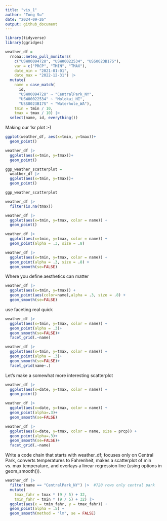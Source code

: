 ```yaml
---
title: "vis_1"
author: "Tong Su"
date: "2024-09-26"
output: github_document
---
```


```r
library(tidyverse)
library(ggridges)
```
```r
weather_df = 
  rnoaa::meteo_pull_monitors(
    c("USW00094728", "USW00022534", "USS0023B17S"),
    var = c("PRCP", "TMIN", "TMAX"), 
    date_min = "2021-01-01",
    date_max = "2022-12-31") |>
  mutate(
    name = case_match(
      id, 
      "USW00094728" ~ "CentralPark_NY", 
      "USW00022534" ~ "Molokai_HI",
      "USS0023B17S" ~ "Waterhole_WA"),
    tmin = tmin / 10,
    tmax = tmax / 10) |>
  select(name, id, everything())
```

Making our 1sr plot :-)

```r
ggplot(weather_df, aes(x=tmin, y=tmax))+
  geom_point()
```


```r
weather_df |>
  ggplot(aes(x=tmin, y=tmax))+
  geom_point()
```

```r
ggp_weather_scatterplot = 
  weather_df |>
  ggplot(aes(x=tmin, y=tmax))+
  geom_point()

ggp_weather_scatterplot
```

```r
weather_df |>
  filter(is.na(tmax))
```

```r
weather_df |>
  ggplot(aes(x=tmin, y=tmax, color = name)) +
  geom_point()
```
```r
weather_df |>
  ggplot(aes(x=tmin, y=tmax, color = name)) +
  geom_point(alpha = .3, size = .8)
```
```r
weather_df |>
  ggplot(aes(x=tmin, y=tmax, color = name)) +
  geom_point(alpha = .3, size = .8) +
  geom_smooth(se=FALSE)
```

Where you define aesthetics can matter
```r
weather_df |>
  ggplot(aes(x=tmin, y=tmax)) +
  geom_point(aes(color=name),alpha = .3, size = .8) +
  geom_smooth(se=FALSE)
```

use faceting real quick

```r
weather_df |>
  ggplot(aes(x=tmin, y=tmax, color = name)) +
  geom_point(alpha = .3)+
  geom_smooth(se=FALSE)+
  facet_grid(.~name)
```


```r
weather_df |>
  ggplot(aes(x=tmin, y=tmax, color = name)) +
  geom_point(alpha = .3)+
  geom_smooth(se=FALSE)+
  facet_grid(name~.)
```

Let's make a somewhat more interesting scatterplot
```r
weather_df |>
  ggplot(aes(x=date, y=tmax, color = name)) +
  geom_point()
```

```r
weather_df |>
  ggplot(aes(x=date, y=tmax, color = name)) +
  geom_point(alpha=.3)+
  geom_smooth(se=FALSE)
```
```r
weather_df |>
  ggplot(aes(x=date, y=tmax, color = name, size = prcp)) +
  geom_point(alpha=.3)+
  geom_smooth(se=FALSE)+
  facet_grid(.~name)
```

Write a code chain that starts with weather_df; focuses only on Central Park, converts temperatures to Fahrenheit, makes a scatterplot of min vs. max temperature, and overlays a linear regression line (using options in geom_smooth()).
```r
weather_df |> 
  filter(name == "CentralPark_NY") |>  #720 rows only central park
  mutate(
    tmax_fahr = tmax * (9 / 5) + 32,
    tmin_fahr = tmin * (9 / 5) + 32) |> 
  ggplot(aes(x = tmin_fahr, y = tmax_fahr)) +
  geom_point(alpha = .5) + 
  geom_smooth(method = "lm", se = FALSE)
```


